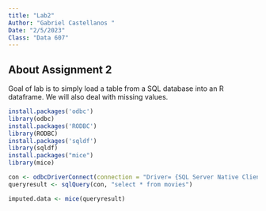 ---
title: "Lab2"
Author: "Gabriel Castellanos "
Date: "2/5/2023"
Class: "Data 607"
---

## About Assignment 2

Goal of lab is to simply load a table from a SQL database into an R dataframe. We will also deal with missing values. 
```{r, load-package, echo=FALSE, message=FALSE}
install.packages('odbc')
library(odbc)
install.packages('RODBC')
library(RODBC)
install.packages('sqldf')
library(sqldf)
install.packages("mice")
library(mice)
```
```{r, load-data}
con <- odbcDriverConnect(connection = "Driver= {SQL Server Native Client 11.0};server=localhost;database=DBex;trusted_connection=yes")
queryresult <- sqlQuery(con, "select * from movies")

imputed.data <- mice(queryresult)
```
